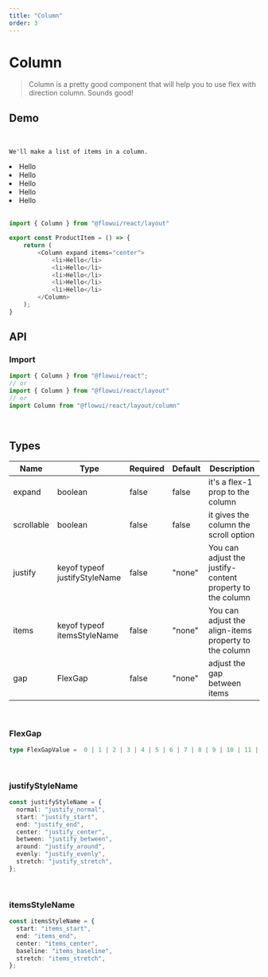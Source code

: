 ```yaml
---
title: "Column"
order: 3
---
```

# Column

> Column is a pretty good component that will help you to use flex with direction column. Sounds good!

## Demo

<br />

`We'll make a list of items in a column.`

<Column expand items="center">
    <li>Hello</li>
    <li>Hello</li>
    <li>Hello</li>
    <li>Hello</li>
    <li>Hello</li>
</Column>

<br />

```javascript
import { Column } from "@flowui/react/layout"

export const ProductItem = () => {
    return (
        <Column expand items="center">
            <li>Hello</li>
            <li>Hello</li>
            <li>Hello</li>
            <li>Hello</li>
            <li>Hello</li>
        </Column>
    );
}
```

## API

### Import

```javascript
import { Column } from "@flowui/react";
// or
import { Column } from "@flowui/react/layout"
// or
import Column from "@flowui/react/layout/column"
```

<br />

## Types

| Name       | Type                          | Required  | Default | Description                                                                                                                                                      |
| ---------- | ----------------------------- | --------- | ------- |------------------------------------------------------------------------------------------------------------------------------------------------------------------|
| expand     | boolean                       | false     | false   | it's a flex-1 prop to the column                                                                                                                                 |
| scrollable | boolean                       | false     | false   | it gives the column the scroll option                                                                                                                            |
| justify    | keyof typeof justifyStyleName | false     | "none"    | You can adjust the justify-content property to the column                                                                                                                      |
| items      | keyof typeof itemsStyleName   | false     | "none"    | You can adjust the align-items property to the column                                                                                                                   |
| gap        | FlexGap                       | false     | "none"    | adjust the gap between items                                                                                                                   |


<br />

### FlexGap

```ts
type FlexGapValue =  0 | 1 | 2 | 3 | 4 | 5 | 6 | 7 | 8 | 9 | 10 | 11 | 12 | 14 | 16 | 20 | 24 | 28 | 32 | 36 | 40 | 44 | 48 | 52 | 56 | 60 | 64 | 72 | 80 | 96;
```

<br />

### justifyStyleName

```ts
const justifyStyleName = {
  normal: "justify_normal",
  start: "justify_start",
  end: "justify_end",
  center: "justify_center",
  between: "justify_between",
  around: "justify_around",
  evenly: "justify_evenly",
  stretch: "justify_stretch",
};
```

<br />

### itemsStyleName

```ts
const itemsStyleName = {
  start: "items_start",
  end: "items_end",
  center: "items_center",
  baseline: "items_baseline",
  stretch: "items_stretch",
};
```